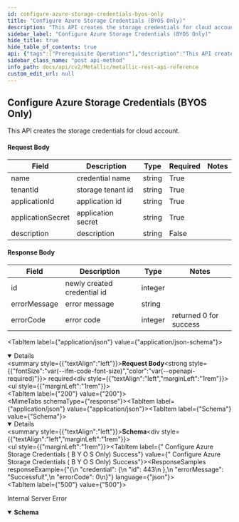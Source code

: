 ```yaml
---
id: configure-azure-storage-credentials-byos-only
title: "Configure Azure Storage Credentials (BYOS Only)"
description: "This API creates the storage credentials for cloud account."
sidebar_label: "Configure Azure Storage Credentials (BYOS Only)"
hide_title: true
hide_table_of_contents: true
api: {"tags":["Prerequisite Operations"],"description":"This API creates the storage credentials for cloud account.\n\n#### Request Body\n\n| **Field** | **Description** | **Type** | **Required** | **Notes** |\n| --- | --- | --- | --- | --- |\n| name | credential name | string | True |  |\n| tenantId | storage tenant id | string | True |  |\n| applicationId | application id | string | True |  |\n| applicationSecret | application secret | string | True |  |\n| description | description | string | False |  |\n\n#### Response Body\n\n| **Field** | **Description** | **Type** | **Notes** |\n| --- | --- | --- | --- |\n| id | newly created credential id | integer |  |\n| errorMessage | error message | string |  |\n| errorCode | error code | integer | returned 0 for success |","operationId":"ConfigureAzureStorageCredentials(BYOSOnly)","requestBody":{"description":"","content":{"application/json":{"schema":[{"title":"ConfigureAzureStorageCredentialsBYOSOnlyRequest","required":["name","tenantId","applicationId","applicationSecret","description"],"type":"object","properties":{"name":{"type":"string"},"tenantId":{"type":"string"},"applicationId":{"type":"string"},"applicationSecret":{"type":"string"},"description":{"type":"string"}},"example":{"name":"{{name}}","tenantId":"{{tenantId}}","applicationId":"{{applicationId}}","applicationSecret":"{{applicationSecret}}","description":"{{description}}"}}],"examples":{"Configure Azure Storage Credentials (BYOS Only)":{"value":{"name":"test","tenantId":"testid","applicationId":"testappid","applicationSecret":"Q29tbXZhdWx0ITEy","description":"test creds with no meaning"}}}}},"required":true},"responses":{"200":{"description":"","content":{"application/json":{"schema":[{"title":"ConfigureAzureStorageCredentialsBYOSOnly","required":["credential","errorMessage","errorCode"],"type":"object","properties":{"credential":{"title":"Credential","required":["id"],"type":"object","properties":{"id":{"type":"integer","format":"int32"}},"example":{"id":443}},"errorMessage":{"type":"string"},"errorCode":{"type":"integer","format":"int32"}},"example":{"credential":{"id":443},"errorMessage":"Successful!","errorCode":0}}],"examples":{"Configure Azure Storage Credentials (BYOS Only) Success":{"value":{"credential":{"id":443},"errorMessage":"Successful!","errorCode":0}}}}}},"500":{"description":"Internal Server Error","content":{"application/json":{"schema":{"allOf":[{"title":"ConfigureAzureStorageCredentialsBYOSOnly2","required":["errorMessage","errorCode"],"type":"object","properties":{"errorMessage":{"type":"string"},"errorCode":{"type":"integer","format":"int32"}},"example":{"errorMessage":"Credential account [testcloudaccountcred] already exists. Use other credentials.","errorCode":587206339}},{"example":{"errorMessage":"Credential account [testcloudaccountcred] already exists. Use other credentials.","errorCode":587206339}}]},"example":{"errorMessage":"Credential account [testcloudaccountcred] already exists. Use other credentials.","errorCode":587206339}}}}},"deprecated":false,"method":"post","path":"/core/azuredb/cloudaccount/credentials","servers":[{"url":"https://api.metallic.io/api/v1","variables":{}}],"security":[{"bearer":[]}],"securitySchemes":{"bearer":{"type":"http","scheme":"bearer"}},"info":{"title":"Metallic REST API Reference","description":"This API documentation covers all the APIs exposed by metallic for all the partner customers as well as standalone customers.\n\n> Invoke Authentication - `/api/v1/authenticate` API using `username` and `password` provided by metallic to obtain `authToken`. All subsequent requests should pass `authToken` obtained as `Bearer token` as part of `Authorization` header.\n\n> Contact Metallic Customer support for any further assistance.\n\n## HTTP Codes\n\nFollowing are the generic HTTP codes returned by APIs. These HTTP codes are not documented again at each API level to improve the overall documentation readability.\n\n| **HTTP Error Code** | **Description** |\n| --- | --- |\n| 200 | OK - Success |\n| 201 | Created - Record created successfully |\n| 204 | Success No Content -Usually returned for DELETE operation response. |\n| 400 | Bad Request - Correct the request and resubmit. |\n| 401 | Unauthorized - Authentication Failed. User credentials are incorrect or authToken is incorrect/expired. |\n| 403 | Forbidden - Logged in user does not have permission to requested API. |\n| 404 | Not Found - No records found matching the request. |\n| 409 | Conflict - In case of business errors where resource can not be created/updated due to conflict. |\n| 429 | Too Many Requests - API invocation quota exceeded. |\n| 500 | Internal Server Error - Unexpected error from server. Something went wrong on server. |","contact":{},"version":"1.0"},"postman":{"name":"Configure Azure Storage Credentials (BYOS Only)","description":{"content":"This API creates the storage credentials for cloud account.\n\n#### Request Body\n\n| **Field** | **Description** | **Type** | **Required** | **Notes** |\n| --- | --- | --- | --- | --- |\n| name | credential name | string | True |  |\n| tenantId | storage tenant id | string | True |  |\n| applicationId | application id | string | True |  |\n| applicationSecret | application secret | string | True |  |\n| description | description | string | False |  |\n\n#### Response Body\n\n| **Field** | **Description** | **Type** | **Notes** |\n| --- | --- | --- | --- |\n| id | newly created credential id | integer |  |\n| errorMessage | error message | string |  |\n| errorCode | error code | integer | returned 0 for success |","type":"text/plain"},"url":{"path":["core","azuredb","cloudaccount","credentials"],"host":["{{baseUrl}}"],"query":[],"variable":[]},"header":[{"key":"Content-Type","value":"application/json"},{"key":"Accept","value":"application/json"}],"method":"POST","body":{"mode":"raw","raw":"\"\"","options":{"raw":{"language":"json"}}}}}
sidebar_class_name: "post api-method"
info_path: docs/api/cv2/Metallic/metallic-rest-api-reference
custom_edit_url: null
---
```



## Configure Azure Storage Credentials (BYOS Only)



This API creates the storage credentials for cloud account.

#### Request Body

| **Field** | **Description** | **Type** | **Required** | **Notes** |
| --- | --- | --- | --- | --- |
| name | credential name | string | True |  |
| tenantId | storage tenant id | string | True |  |
| applicationId | application id | string | True |  |
| applicationSecret | application secret | string | True |  |
| description | description | string | False |  |

#### Response Body

| **Field** | **Description** | **Type** | **Notes** |
| --- | --- | --- | --- |
| id | newly created credential id | integer |  |
| errorMessage | error message | string |  |
| errorCode | error code | integer | returned 0 for success |

<MimeTabs><TabItem label={"application/json"} value={"application/json-schema"}><details style={{}} data-collapsed={false} open={true}><summary style={{"textAlign":"left"}}><strong>Request Body</strong><strong style={{"fontSize":"var(--ifm-code-font-size)","color":"var(--openapi-required)"}}> required</strong></summary><div style={{"textAlign":"left","marginLeft":"1rem"}}></div><ul style={{"marginLeft":"1rem"}}></ul></details></TabItem></MimeTabs><div><ApiTabs><TabItem label={"200"} value={"200"}><div></div><div><MimeTabs schemaType={"response"}><TabItem label={"application/json"} value={"application/json"}><SchemaTabs><TabItem label={"Schema"} value={"Schema"}><details style={{}} data-collapsed={false} open={true}><summary style={{"textAlign":"left"}}><strong>Schema</strong></summary><div style={{"textAlign":"left","marginLeft":"1rem"}}></div><ul style={{"marginLeft":"1rem"}}></ul></details></TabItem><TabItem label={" Configure  Azure  Storage  Credentials ( B Y O S  Only)  Success"} value={" Configure  Azure  Storage  Credentials ( B Y O S  Only)  Success"}><ResponseSamples responseExample={"{\n  \"credential\": {\n    \"id\": 443\n  },\n  \"errorMessage\": \"Successful!\",\n  \"errorCode\": 0\n}"} language={"json"}></ResponseSamples></TabItem></SchemaTabs></TabItem></MimeTabs></div></TabItem><TabItem label={"500"} value={"500"}><div>

Internal Server Error

</div><div><MimeTabs schemaType={"response"}><TabItem label={"application/json"} value={"application/json"}><SchemaTabs><TabItem label={"Schema"} value={"Schema"}><details style={{}} data-collapsed={false} open={true}><summary style={{"textAlign":"left"}}><strong>Schema</strong></summary><div style={{"textAlign":"left","marginLeft":"1rem"}}></div><ul style={{"marginLeft":"1rem"}}><SchemaItem collapsible={false} name={"errorMessage"} required={false} deprecated={undefined} schemaDescription={undefined} schemaName={"string"} qualifierMessage={undefined} defaultValue={undefined}></SchemaItem><SchemaItem collapsible={false} name={"errorCode"} required={false} deprecated={undefined} schemaDescription={undefined} schemaName={"int32"} qualifierMessage={undefined} defaultValue={undefined}></SchemaItem></ul></details></TabItem><TabItem label={"Example (from schema)"} value={"Example (from schema)"}><ResponseSamples responseExample={"{\n  \"errorMessage\": \"Credential account [testcloudaccountcred] already exists. Use other credentials.\",\n  \"errorCode\": 587206339\n}"} language={"json"}></ResponseSamples></TabItem><TabItem label={"Example"} value={"Example"}><ResponseSamples responseExample={"{\n  \"errorMessage\": \"Credential account [testcloudaccountcred] already exists. Use other credentials.\",\n  \"errorCode\": 587206339\n}"} language={"json"}></ResponseSamples></TabItem></SchemaTabs></TabItem></MimeTabs></div></TabItem></ApiTabs></div>
      